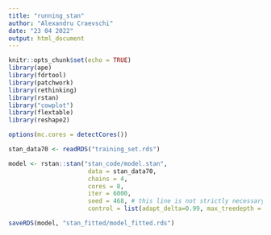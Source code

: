 ---
title: "running_stan"
author: "Alexandru Craevschi"
date: "23 04 2022"
output: html_document
---

```{r setup, include=FALSE}
knitr::opts_chunk$set(echo = TRUE)
library(ape)
library(fdrtool)
library(patchwork)
library(rethinking)
library(rstan)
library("cowplot")
library(flextable)
library(reshape2)

options(mc.cores = detectCores())
```

```{r}
stan_data70 <- readRDS("training_set.rds")
```

```{r}
model <- rstan::stan("stan_code/model.stan", 
                      data = stan_data70, 
                      chains = 4, 
                      cores = 8, 
                      iter = 6000, 
                      seed = 468, # this line is not strictly necessary, but needed to reproduce the results
                      control = list(adapt_delta=0.99, max_treedepth = 12))

saveRDS(model, "stan_fitted/model_fitted.rds")
```



